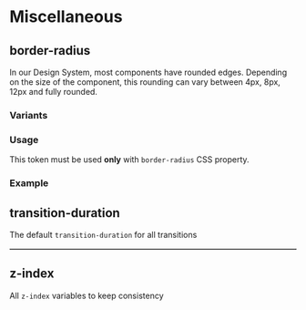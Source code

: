 

<Meta title='Tokens/Misc' />

# Miscellaneous

## border-radius

In our Design System, most components have rounded edges. Depending on the size of the component, this rounding can vary between 4px, 8px, 12px and fully rounded.

### Variants

<Table
  headers={['Variable', 'Value', 'Description']}
  rows={[
    [
      'var(--border-radius)',
      '4px',
      'Used in smaller components like tooltips, alerts, text fields.',
    ],
    [
      'var(--border-radius-medium)',
      '8px',
      'Used in larger components like dialogs, cards and dropdown menu.',
    ],
    [
      'var(--border-radius-large)',
      '12px',
      'Depending on the context, this border radius can also be used on larger components like cards and images.',
    ],
    [
      'var(--border-radius-full)',
      '50%',
      'The fully rounded edge is used for specific components like buttons, badges and avatars.',
    ],
  ]}
/>

### Usage

This token must be used **only** with `border-radius` CSS property.

### Example

<BoxList>
  <Box borderRadius="var(--border-radius)" />

<Box borderRadius='var(--border-radius-medium)' />

<Box borderRadius='var(--border-radius-large)' />

  <Box borderRadius="var(--border-radius-full)" />
</BoxList>

## transition-duration

The default `transition-duration` for all transitions

<Table
  headers={['Variable', 'Value']}
  rows={[['var(--transition-duration)', '0.25s']]}
/>

## z-index

All `z-index` variables to keep consistency

<Table
  headers={['Variable', 'Value']}
  rows={[
    [1, 'var(--zindex-1)'],
    [10, 'var(--zindex-100)'],
    [100, 'var(--zindex-100)'],
    [1000, 'var(--zindex-1000)'],
    [10000, 'var(--zindex-overlay)'],
  ]}
/>

